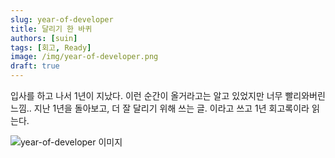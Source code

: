 ```yaml
---
slug: year-of-developer
title: 달리기 한 바퀴
authors: [suin]
tags: [회고, Ready]
image: /img/year-of-developer.png
draft: true
---
```


입사를 하고 나서 1년이 지났다. 이런 순간이 올거라고는 알고 있었지만 너무 빨리와버린 느낌.. 지난 1년을 돌아보고, 더 잘 달리기 위해 쓰는 글. 이라고 쓰고 1년 회고록이라 읽는다.

<!--truncate-->

<Image src='/img/year-of-developer.png' alt='year-of-developer 이미지' />
